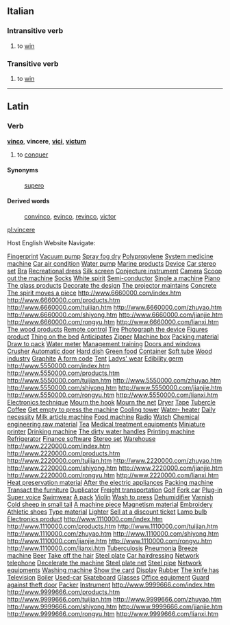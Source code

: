 ==Italian==
===Intransitive verb===
#to [[win]]

===Transitive verb===
#to [[win]]

----
==Latin==
===Verb===
'''[[vinco]]''', '''vincere''', '''[[vici]]''', '''[[victum]]'''

# to [[conquer]]
====Synonyms====
: [[supero]]

====Derived words====
: [[convinco]], [[evinco]], [[revinco]], [[victor]]

[[pl:vincere]]

Host English Website Navigate:


[http://www.6660000.com/01-200.htm Fingerprint]
[http://www.6660000.com/02-200.htm Vacuum pump]
[http://www.6660000.com/03-200.htm Spray fog dry]
[http://www.6660000.com/04-200.htm Polypropylene]
[http://www.6660000.com/05-200.htm System medicine machine]
[http://www.6660000.com/06-200.htm Car air condition]
[http://www.6660000.com/07-200.htm Water pump]
[http://www.6660000.com/08-200.htm Marine products]
[http://www.6660000.com/09-200.htm Device]
[http://www.6660000.com/10-200.htm Car stereo set]
[http://www.6660000.com/11-200.htm Bra]
[http://www.6660000.com/12-200.htm Recreational dress]
[http://www.6660000.com/13-200.htm Silk screen]
[http://www.6660000.com/14-200.htm Conjecture instrument]
[http://www.6660000.com/15-200.htm Camera]
[http://www.6660000.com/16-200.htm Scoop out the machine]
[http://www.6660000.com/17-200.htm Socks]
[http://www.6660000.com/18-200.htm White spirit]
[http://www.6660000.com/19-200.htm Semi-conductor]
[http://www.6660000.com/20-200.htm Single a machine]
[http://www.6660000.com/21-200.htm Piano]
[http://www.6660000.com/22-200.htm The glass products]
[http://www.6660000.com/23-200.htm Decorate the design]
[http://www.6660000.com/24-200.htm The projector maintains]
[http://www.6660000.com/25-200.htm Concrete]
[http://www.6660000.com/26-200.htm The spirit moves a piece] 
http://www.6660000.com/index.htm
http://www.6660000.com/products.htm
http://www.6660000.com/tuijian.htm
http://www.6660000.com/zhuyao.htm
http://www.6660000.com/shiyong.htm
http://www.6660000.com/jianjie.htm
http://www.6660000.com/rongyu.htm
http://www.6660000.com/lianxi.htm 
[http://www.5550000.com/01-200.htm The wood products]
[http://www.5550000.com/02-200.htm Remote control]
[http://www.5550000.com/03-200.htm Tire]
[http://www.5550000.com/04-200.htm Photograph the device]
[http://www.5550000.com/05-200.htm Figures product]
[http://www.5550000.com/06-200.htm Thing on the bed]
[http://www.5550000.com/07-200.htm Anticipates]
[http://www.5550000.com/08-200.htm Zipper]
[http://www.5550000.com/09-200.htm Machine box]
[http://www.5550000.com/10-200.htm Packing material]
[http://www.5550000.com/11-200.htm Draw to pack]
[http://www.5550000.com/12-200.htm Water meter]
[http://www.5550000.com/13-200.htm Management training]
[http://www.5550000.com/14-200.htm Doors and windows]
[http://www.5550000.com/15-200.htm Crusher]
[http://www.5550000.com/16-200.htm Automatic door]
[http://www.5550000.com/17-200.htm Hard dish]
[http://www.5550000.com/18-200.htm Green food]
[http://www.5550000.com/19-200.htm Container]
[http://www.5550000.com/20-200.htm Soft tube]
[http://www.5550000.com/21-200.htm Wood industry]
[http://www.5550000.com/22-200.htm Graphite]
[http://www.5550000.com/23-200.htm A form code]
[http://www.5550000.com/24-200.htm Tent]
[http://www.5550000.com/25-200.htm Ladys' wear]
[http://www.5550000.com/26-200.htm Edibility germ] 
http://www.5550000.com/index.htm
http://www.5550000.com/products.htm
http://www.5550000.com/tuijian.htm
http://www.5550000.com/zhuyao.htm
http://www.5550000.com/shiyong.htm
http://www.5550000.com/jianjie.htm
http://www.5550000.com/rongyu.htm
http://www.5550000.com/lianxi.htm 
[http://www.2220000.com/01-200.htm Electronics technique]
[http://www.2220000.com/02-200.htm Mourn the hook]
[http://www.2220000.com/03-200.htm Mourn the net]
[http://www.2220000.com/04-200.htm Dryer]
[http://www.2220000.com/05-200.htm Tape]
[http://www.2220000.com/06-200.htm Tubercle]
[http://www.2220000.com/07-200.htm Coffee]
[http://www.2220000.com/08-200.htm Get empty to press the machine]
[http://www.2220000.com/09-200.htm Cooling tower]
[http://www.2220000.com/10-200.htm Water- heater]
[http://www.2220000.com/11-200.htm Daily necessity]
[http://www.2220000.com/12-200.htm Milk article machine]
[http://www.2220000.com/13-200.htm Food machine]
[http://www.2220000.com/14-200.htm Radio]
[http://www.2220000.com/15-200.htm Watch]
[http://www.2220000.com/16-200.htm Chemical engineering raw material]
[http://www.2220000.com/17-200.htm Tea]
[http://www.2220000.com/18-200.htm Medical treatment equipments]
[http://www.2220000.com/19-200.htm Miniature printer]
[http://www.2220000.com/20-200.htm Drinking machine]
[http://www.2220000.com/21-200.htm The dirty water handles]
[http://www.2220000.com/22-200.htm Printing machine]
[http://www.2220000.com/23-200.htm Refrigerator]
[http://www.2220000.com/24-200.htm Finance software]
[http://www.2220000.com/25-200.htm Stereo set]
[http://www.2220000.com/26-200.htm Warehouse] 
http://www.2220000.com/index.htm
http://www.2220000.com/products.htm
http://www.2220000.com/tuijian.htm
http://www.2220000.com/zhuyao.htm
http://www.2220000.com/shiyong.htm
http://www.2220000.com/jianjie.htm
http://www.2220000.com/rongyu.htm
http://www.2220000.com/lianxi.htm 
[http://www.1110000.com/01-200.htm Heat preservation material]
[http://www.1110000.com/02-200.htm After the electric appliances]
[http://www.1110000.com/03-200.htm Packing machine]
[http://www.1110000.com/04-200.htm Transact the furniture]
[http://www.1110000.com/05-200.htm Duplicator]
[http://www.1110000.com/06-200.htm Freight transportation]
[http://www.1110000.com/07-200.htm Golf]
[http://www.1110000.com/08-200.htm Fork car]
[http://www.1110000.com/09-200.htm Plug-in]
[http://www.1110000.com/10-200.htm Super voice]
[http://www.1110000.com/11-200.htm Swimwear]
[http://www.1110000.com/12-200.htm A pack]
[http://www.1110000.com/13-200.htm Violin]
[http://www.1110000.com/14-200.htm Wash to press]
[http://www.1110000.com/15-200.htm Dehumidifier]
[http://www.1110000.com/16-200.htm Varnish]
[http://www.1110000.com/17-200.htm Cold sheep in small tail]
[http://www.1110000.com/18-200.htm A machine piece]
[http://www.1110000.com/19-200.htm Magnetism material]
[http://www.1110000.com/20-200.htm Embroidery]
[http://www.1110000.com/21-200.htm Athletic shoes]
[http://www.1110000.com/22-200.htm Type material]
[http://www.1110000.com/23-200.htm Lighter]
[http://www.1110000.com/24-200.htm Sell at a discount ticket]
[http://www.1110000.com/25-200.htm Lamp bulb]
[http://www.1110000.com/26-200.htm Electronics product] 
http://www.1110000.com/index.htm
http://www.1110000.com/products.htm
http://www.1110000.com/tuijian.htm
http://www.1110000.com/zhuyao.htm
http://www.1110000.com/shiyong.htm
http://www.1110000.com/jianjie.htm
http://www.1110000.com/rongyu.htm
http://www.1110000.com/lianxi.htm 
[http://www.9999666.com/01-200.htm Tuberculosis]
[http://www.9999666.com/02-200.htm Pneumonia]
[http://www.9999666.com/03-200.htm Breeze machine]
[http://www.9999666.com/04-200.htm Beer]
[http://www.9999666.com/05-200.htm Take off the hair]
[http://www.9999666.com/06-200.htm Steel plate]
[http://www.9999666.com/07-200.htm Car hairdressing]
[http://www.9999666.com/08-200.htm Network telephone]
[http://www.9999666.com/09-200.htm Decelerate the machine]
[http://www.9999666.com/10-200.htm Steel plate net]
[http://www.9999666.com/11-200.htm Steel pipe]
[http://www.9999666.com/12-200.htm Network equipments]
[http://www.9999666.com/13-200.htm Washing machine]
[http://www.9999666.com/14-200.htm Show the card]
[http://www.9999666.com/15-200.htm Display]
[http://www.9999666.com/16-200.htm Rubber]
[http://www.9999666.com/17-200.htm The knife has]
[http://www.9999666.com/18-200.htm Television]
[http://www.9999666.com/19-200.htm Boiler]
[http://www.9999666.com/20-200.htm Used-car]
[http://www.9999666.com/21-200.htm Skateboard]
[http://www.9999666.com/22-200.htm Glasses]
[http://www.9999666.com/23-200.htm Office equipment]
[http://www.9999666.com/24-200.htm Guard against theft door]
[http://www.9999666.com/25-200.htm Packer]
[http://www.9999666.com/26-200.htm Instrument] 
http://www.9999666.com/index.htm
http://www.9999666.com/products.htm
http://www.9999666.com/tuijian.htm
http://www.9999666.com/zhuyao.htm
http://www.9999666.com/shiyong.htm
http://www.9999666.com/jianjie.htm
http://www.9999666.com/rongyu.htm
http://www.9999666.com/lianxi.htm